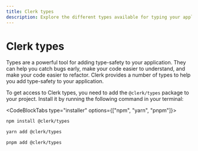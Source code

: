 ```yaml
---
title: Clerk types
description: Explore the different types available for typing your application.
---
```


# Clerk types

Types are a powerful tool for adding type-safety to your application. They can help you catch bugs early, make your code easier to understand, and make your code easier to refactor. Clerk provides a number of types to help you add type-safety to your application.

To get access to Clerk types, you need to add the `@clerk/types` package to your project. Install it by running the following command in your terminal:

<CodeBlockTabs type="installer" options={["npm", "yarn", "pnpm"]}>
  ```bash filename="terminal"
  npm install @clerk/types
  ```

  ```bash filename="terminal"
  yarn add @clerk/types
  ```

  ```bash filename="terminal"
  pnpm add @clerk/types
  ```
</CodeBlockTabs>
